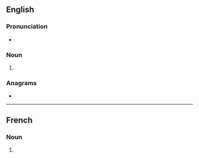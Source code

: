==English==

===Pronunciation===
* {{rhymes|en|iːnz}}

===Noun===
{{head|en|noun form}}

# {{plural of|en|routine}}

===Anagrams===
* {{anagrams|en|a=einorstu|neutrois|rutinose|snoutier|tournies|tue-irons|turiones}}

----

==French==

===Noun===
{{head|fr|noun form|g=?}}

# {{plural of|fr|routine}}